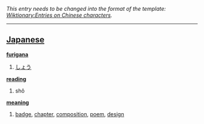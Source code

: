 ''This entry needs to be changed into the format of the template: [[Wiktionary:Entries on Chinese characters]].''
----

== [[Japanese]] ==                                          

'''[[furigana]]'''
# [[しょう]]

'''[[reading]]'''
# shô

'''[[meaning]]'''
# [[badge]], [[chapter]], [[composition]], [[poem]], [[design]]